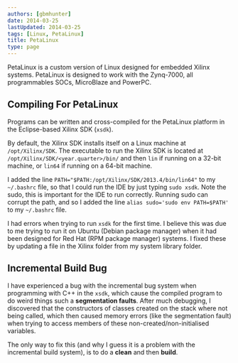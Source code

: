 ```yaml
---
authors: [gbmhunter]
date: 2014-03-25
lastUpdated: 2014-03-25
tags: [Linux, PetaLinux]
title: PetaLinux
type: page
---
```


PetaLinux is a custom version of Linux designed for embedded Xilinx systems. PetaLinux is designed to work with the Zynq-7000, all programmables SOCs, MicroBlaze and PowerPC.

## Compiling For PetaLinux

Programs can be written and cross-compiled for the PetaLinux platform in the Eclipse-based Xilinx SDK (`xsdk`).

By default, the Xilinx SDK installs itself on a Linux machine at `/opt/Xilinx/SDK`. The executable to run the Xilinx SDK is located at `/opt/Xilinx/SDK/<year.quarter>/bin/` and then `lin` if running on a 32-bit machine, or `lin64` if running on a 64-bit machine.

I added the line `PATH="$PATH:/opt/Xilinx/SDK/2013.4/bin/lin64"` to my `~/.bashrc` file, so that I could run the IDE by just typing `sudo xsdk`. Note the sudo, this is important for the IDE to run correctly. Running sudo can corrupt the path, and so I added the line `alias sudo='sudo env PATH=$PATH'` to my `~/.bashrc` file.

I had errors when trying to run `xsdk` for the first time. I believe this was due to me trying to run it on Ubuntu (Debian package manager) when it had been designed for Red Hat (RPM package manager) systems. I fixed these by updating a file in the Xilinx folder from my system library folder.

## Incremental Build Bug

I have experienced a bug with the incremental bug system when programming with C++ in the `xsdk`, which cause the compiled program to do weird things such a **segmentation faults**. After much debugging, I discovered that the constructors of classes created on the stack where not being called, which then caused memory errors (like the segmentation fault) when trying to access members of these non-created/non-initialised variables.

The only way to fix this (and why I guess it is a problem with the incremental build system), is to do a **clean** and then **build**.
